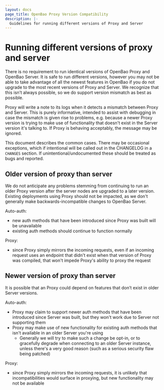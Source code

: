 ```yaml
---
layout: docs
page_title: OpenBao Proxy Version Compatibility
description: |-
  Guidelines for running different versions of Proxy and Server
---
```


# Running different versions of proxy and server

There is no requirement to run identical versions of OpenBao Proxy and OpenBao Server.
It is safe to run different versions, however you may not be able to take advantage of all the newest features in OpenBao if you do not upgrade to the most recent versions of Proxy and Server. We recognize that this isn’t always possible, so we do support version mismatch as best as possible.

Proxy will write a note to its logs when it detects a mismatch between Proxy and Server.  This is purely informative, intended to assist with debugging in case the mismatch is given rise to problems, e.g. because a newer Proxy version is trying to make use of functionality that doesn't exist in the Server version it's talking to.  If Proxy is behaving acceptably, the message may be ignored.

This document describes the common cases.  There may be occasional exceptions, which if intentional will be called out in the CHANGELOG in a `CHANGES` section.  If unintentional/undocumented these should be treated as bugs and reported.

## Older version of proxy than server

We do not anticipate any problems stemming from continuing to run an older Proxy version after the server nodes are upgraded to a later version.  Existing deployments using Proxy should not be impacted, as we don't generally make backwards-incompatible changes to OpenBao Server.

Auto-auth:
- new auth methods that have been introduced since Proxy was built will be unavailable
- existing auth methods should continue to function normally

Proxy:
- since Proxy simply mirrors the incoming requests, even if an incoming request uses an endpoint that didn't exist when that version of Proxy was compiled, that won't impede Proxy's ability to proxy the request

## Newer version of proxy than server

It is possible that an Proxy could depend on features that don’t exist in older Server versions.

Auto-auth:
- Proxy may claim to support newer auth methods that have been introduced since Server was built, but they won't work due to Server not supporting them
- Proxy may make use of new functionality for existing auth methods that isn't available in an older Server you're using
  - Generally we will try to make such a change be opt-in, or to gracefully degrade when connecting to an older Server instance, unless there's a very good reason (such as a serious security flaw being patched)

Proxy:
- since Proxy simply mirrors the incoming requests, it is unlikely that incompatibilities would surface in proxying, but new functionality may not be available
